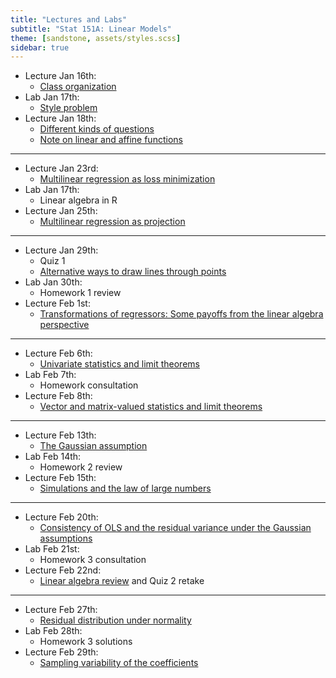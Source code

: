 ```yaml
---
title: "Lectures and Labs"
subtitle: "Stat 151A: Linear Models"
theme: [sandstone, assets/styles.scss]
sidebar: true
---
```



- Lecture Jan 16th:
    - [Class organization](Lecture1.qmd)

- Lab Jan 17th:
    - [Style problem](lab1_student_version.Rmd)

- Lecture Jan 18th:
    - [Different kinds of questions](Lecture2_examples.ipynb) 
    - [Note on linear and affine functions](Lecture2_linearity_note.qmd)


---

- Lecture Jan 23rd:
    - [Multilinear regression as loss minimization](Lecture3.qmd)

- Lab Jan 17th:
    - Linear algebra in R

- Lecture Jan 25th:
    - [Multilinear regression as projection](Lecture4.qmd)

---


- Lecture Jan 29th:
    - Quiz 1
    - [Alternative ways to draw lines through points](Lecture5.ipynb)
- Lab Jan 30th:
    - Homework 1 review
- Lecture Feb 1st:
    - [Transformations of regressors: Some payoffs from the linear algebra perspective](Lecture6.qmd)


---

- Lecture Feb 6th:
    - [Univariate statistics and limit theorems](Lecture7.qmd)
- Lab Feb 7th:
    - Homework consultation
- Lecture Feb 8th:
    - [Vector and matrix-valued statistics and limit theorems](Lecture8.qmd)



---

- Lecture Feb 13th:
    - [The Gaussian assumption](Lecture9.qmd)
- Lab Feb 14th:
    - Homework 2 review
- Lecture Feb 15th:
    - [Simulations and the law of large numbers](Lecture10_code.ipynb)


---

- Lecture Feb 20th:
    - [Consistency of OLS and the residual variance under the Gaussian assumptions](Lecture11.qmd)
- Lab Feb 21st:
    - Homework 3 consultation
- Lecture Feb 22nd:
    - [Linear algebra review](LinearAlgebraReview.qmd) and Quiz 2 retake


---

- Lecture Feb 27th:
    - [Residual distribution under normality](Lecture12.qmd)
- Lab Feb 28th:
    - Homework 3 solutions
- Lecture Feb 29th:
    - [Sampling variability of the coefficients](Lecture13.qmd)
